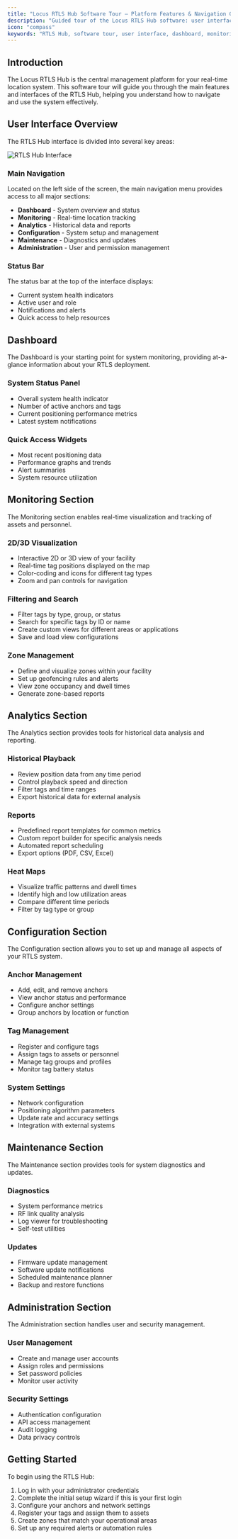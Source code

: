 ```yaml
---
title: "Locus RTLS Hub Software Tour – Platform Features & Navigation Guide"
description: "Guided tour of the Locus RTLS Hub software: user interface, dashboard, analytics, configuration, and system management features for industrial RTLS deployments."
icon: "compass"
keywords: "RTLS Hub, software tour, user interface, dashboard, monitoring, analytics, configuration, system management, Locus RTLS"
---
```


## Introduction

The Locus RTLS Hub is the central management platform for your real-time location system. This software tour will guide you through the main features and interfaces of the RTLS Hub, helping you understand how to navigate and use the system effectively.

## User Interface Overview

The RTLS Hub interface is divided into several key areas:

![RTLS Hub Interface](https://via.placeholder.com/800x450?text=RTLS+Hub+Interface)

### Main Navigation

Located on the left side of the screen, the main navigation menu provides access to all major sections:

* **Dashboard** - System overview and status
* **Monitoring** - Real-time location tracking
* **Analytics** - Historical data and reports
* **Configuration** - System setup and management
* **Maintenance** - Diagnostics and updates
* **Administration** - User and permission management

### Status Bar

The status bar at the top of the interface displays:

* Current system health indicators
* Active user and role
* Notifications and alerts
* Quick access to help resources

## Dashboard

The Dashboard is your starting point for system monitoring, providing at-a-glance information about your RTLS deployment.

### System Status Panel

* Overall system health indicator
* Number of active anchors and tags
* Current positioning performance metrics
* Latest system notifications

### Quick Access Widgets

* Most recent positioning data
* Performance graphs and trends
* Alert summaries
* System resource utilization

## Monitoring Section

The Monitoring section enables real-time visualization and tracking of assets and personnel.

### 2D/3D Visualization

* Interactive 2D or 3D view of your facility
* Real-time tag positions displayed on the map
* Color-coding and icons for different tag types
* Zoom and pan controls for navigation

### Filtering and Search

* Filter tags by type, group, or status
* Search for specific tags by ID or name
* Create custom views for different areas or applications
* Save and load view configurations

### Zone Management

* Define and visualize zones within your facility
* Set up geofencing rules and alerts
* View zone occupancy and dwell times
* Generate zone-based reports

## Analytics Section

The Analytics section provides tools for historical data analysis and reporting.

### Historical Playback

* Review position data from any time period
* Control playback speed and direction
* Filter tags and time ranges
* Export historical data for external analysis

### Reports

* Predefined report templates for common metrics
* Custom report builder for specific analysis needs
* Automated report scheduling
* Export options (PDF, CSV, Excel)

### Heat Maps

* Visualize traffic patterns and dwell times
* Identify high and low utilization areas
* Compare different time periods
* Filter by tag type or group

## Configuration Section

The Configuration section allows you to set up and manage all aspects of your RTLS system.

### Anchor Management

* Add, edit, and remove anchors
* View anchor status and performance
* Configure anchor settings
* Group anchors by location or function

### Tag Management

* Register and configure tags
* Assign tags to assets or personnel
* Manage tag groups and profiles
* Monitor tag battery status

### System Settings

* Network configuration
* Positioning algorithm parameters
* Update rate and accuracy settings
* Integration with external systems

## Maintenance Section

The Maintenance section provides tools for system diagnostics and updates.

### Diagnostics

* System performance metrics
* RF link quality analysis
* Log viewer for troubleshooting
* Self-test utilities

### Updates

* Firmware update management
* Software update notifications
* Scheduled maintenance planner
* Backup and restore functions

## Administration Section

The Administration section handles user and security management.

### User Management

* Create and manage user accounts
* Assign roles and permissions
* Set password policies
* Monitor user activity

### Security Settings

* Authentication configuration
* API access management
* Audit logging
* Data privacy controls

## Getting Started

To begin using the RTLS Hub:

1. Log in with your administrator credentials
2. Complete the initial setup wizard if this is your first login
3. Configure your anchors and network settings
4. Register your tags and assign them to assets
5. Create zones that match your operational areas
6. Set up any required alerts or automation rules
